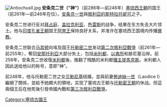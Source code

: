 {{unreferenced|time=2012-7-9}} 
[[File:AntiochusII.jpg|thumb]]
'''安条克二世（“神”）{{lang|el|Αντιοχος ο Θεος}}'''（前286年—前246年）[[塞琉西王朝|塞琉西王朝]]的国王（前261年—前246年在位）。[[安条克一世|安条克一世]]與[[敘利亞的斯特拉托妮可|敘利亞的斯特拉托妮可]]之子。

安条克二世进行反对[[拜占庭|拜占庭]]、[[盖拉克利亚|盖拉克利亚]]、[[色雷斯|色雷斯]]的战争，结果在东方失去大片领土。他与[[印度|印度]][[孔雀王朝|孔雀王朝]]国王[[阿育王|阿育王]]保持良好关系，并准许在塞琉西王国境内传播[[佛教|佛教]]。

安条克二世联合[[马其顿|马其顿]]向埃及国王[[托勒密二世|托勒密二世]]发动[[敘利亞戰爭#第二次敘利亞戰爭（前260-前253年）|第二次敘利亞戰爭]]（前261年—前255年），奪回[[安那托利亞|安那托利亞]]大部分失土，包括[[米利都|米利都]]、[[以弗所|以弗所]]和腓尼基沿岸。前258年，安条克二世收復[[米利都|米利都]]後，推翻了残酷的米利都[[僭主|僭主]][[米利都的提馬克斯|提馬克斯]]。米利都人因此送给他以'''{{lang|el|Θεος}}'''的称号，意即“神”。

前248年，他与托勒密二世之女[[貝勒尼基_(塞琉古)|贝勒尼基]]结婚，並與前妻[[勞迪絲一世|勞迪絲一世]]（Laodice I）繼絕了關係，並給予她頗大的領地，实现了塞琉古王朝与[[托勒密王朝|托勒密王朝]]的休战。但這兩個王后在他死後引發帝國內戰和[[敘利亞戰爭#第三次敘利亞戰爭（前246-前241年）|第三次敘利亞戰爭]]。

{{s-start}}
{{s-hou|[[塞琉古王朝|塞琉古王朝]]||前286年||前246年}}
{{s-bef|before=[[安條克一世|安條克一世]]}}
{{s-ttl|title=[[塞琉古帝國|塞琉古帝國國王]]|years=前261年－前246年}}
{{s-aft|after=[[塞琉古二世|塞琉古二世]]}}
{{end}}

{{希臘化時代統治者}}
{{Authority control}}
[[Category:塞琉古國王|Category:塞琉古國王]]